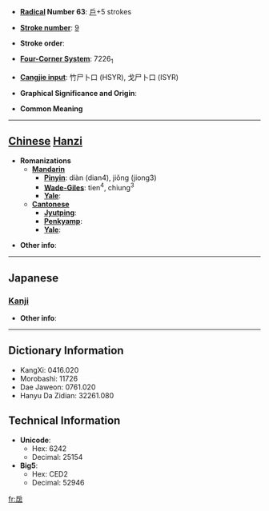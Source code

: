 * '''[[Wiktionary:Chinese radical index| Radical]] Number 63''': [[Wiktionary:Chinese radical index 戶|戶]]+5 strokes

* '''[[Wiktionary:Chinese total strokes index|Stroke number]]''': [[Wiktionary:Chinese total strokes index 9|9]]

* '''Stroke order''': 

* '''[[Wiktionary:Chinese four corner index|Four-Corner System]]''': 7226<sub>1</sub>

* '''[[Wiktionary:Chinese Cangjie index|Cangjie input]]''': 竹尸卜口 (HSYR), 戈尸卜口 (ISYR)

* '''Graphical Significance and Origin''': 

* '''Common Meaning'''

----

== [[Chinese]] [[Hanzi]] ==

* '''Romanizations'''
** '''[[Mandarin]]'''
*** '''[[Pinyin]]''': diàn (dian4), jiǒng (jiong3)
*** '''[[Wade-Giles]]''': tien<sup>4</sup>, chiung<sup>3</sup>
*** '''[[Yale]]''': 
** '''[[Cantonese]]'''
*** '''[[Jyutping]]''':
*** '''[[Penkyamp]]''': 
*** '''[[Yale]]''': 

* '''Other info''': 

----

==Japanese==
===[[Kanji]]===
{{kanji|on readings=[[てん]] (ten), [[でん]] (den)|kun readings=[[かんぬき]] (kannuki)}}

* '''Other info''':  

----

== Dictionary Information ==

* KangXi: 0416.020
* Morobashi: 11726
* Dae Jaweon: 0761.020
* Hanyu Da Zidian: 32261.080

== Technical Information ==

* '''Unicode''':
** Hex: 6242
** Decimal: 25154
* '''Big5''':
** Hex: CED2
** Decimal: 52946

[[fr:扂]]